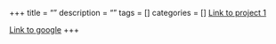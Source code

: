 +++
title = ""
description = ""
tags = []
categories = []
[Link to project 1](/project/project1/)

[Link to google](https://www.google.com)
+++
